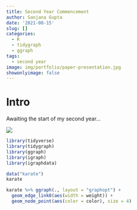 ```yaml
---
title: Second Year Commencement
author: Sanjana Gupta
date: '2021-08-15'
slug: []
categories:
  - R
  - tidygraph
  - ggraph
tags:
  - second year
image: img/portfolio/paper-presentation.jpg
showonlyimage: false
---
```

# Intro
Awaiting the start of my second year...

<!--more-->

![](unnamed.jpg)


```r

library(tidyverse)
library(tidygraph)
library(ggraph)
library(igraph)
library(igraphdata)
```

```r

data("karate")
karate

karate %>% ggraph(., layout = "graphopt") + 
  geom_edge_link0(aes(width = weight)) + 
  geom_node_point(aes(color = color), size = 4)

```














